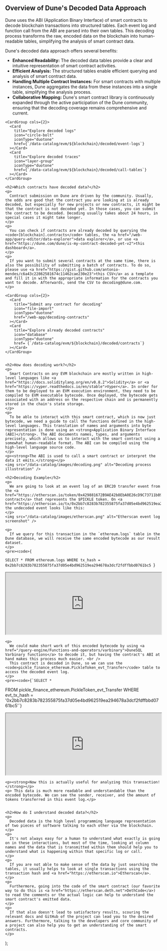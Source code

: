   <div>
    <h2>Overview of Dune's Decoded Data Approach</h2>
    <p>
      Dune uses the ABI (Application Binary Interface) of smart contracts to decode blockchain transactions into structured tables. Each event log and function call from the ABI are parsed into their own tables. This decoding process transforms the raw, encoded data on the blockchain into human-readable tables, simplifying the analysis of smart contract data.
    </p>
    <p>Dune's decoded data approach offers several benefits:</p>
    <ul>
      <li><strong>Enhanced Readability:</strong> The decoded data tables provide a clear and intuitive representation of smart contract activities.</li>
      <li><strong>Efficient Analysis:</strong> The structured tables enable efficient querying and analysis of smart contract data.</li>
      <li><strong>Handling Multiple Contract Instances:</strong> For smart contracts with multiple instances, Dune aggregates the data from these instances into a single table, simplifying the analysis process.</li>
      <li><strong>Collaborative Mapping:</strong> Dune's smart contract library is continuously expanded through the active participation of the Dune community, ensuring that the decoding coverage remains comprehensive and current.</li>
    </ul>
    
    <CardGroup cols={2}>
      <Card
        title="Explore decoded logs"
        icon="circle-bolt"
        iconType="duotone"
        href={`/data-catalog/evm/${blockchain}/decoded/event-logs`}
      ></Card>
      <Card
        title="Explore decoded traces"
        icon="layer-group"
        iconType="duotone"
        href={`/data-catalog/evm/${blockchain}/decoded/call-tables`}
      ></Card>
    </CardGroup>

    <h2>Which contracts have decoded data?</h2>
    <p>
      Contract submission on Dune are driven by the community. Usually, the odds are good that the contract you are looking at is already decoded, but especially for new projects or new contracts, it might be that the contract is not decoded yet. In those cases, you can submit the contract to be decoded. Decoding usually takes about 24 hours, in special cases it might take longer.
    </p>
    <p>
      You can check if contracts are already decoded by querying the <code>[blockchain].contracts</code> tables, the <a href="/web-app/query-editor/data-explorer">data explorer</a>, or use <a href="https://dune.com/dune/is-my-contract-decoded-yet-v2">this dashboard</a>.
    </p>
    <p>
      If you want to submit several contracts at the same time, there is also the possibility of submitting a batch of contracts. To do so, please use <a href="https://gist.github.com/antonio-mendes/c6a43c22862581674c11462cae230e23">this CSV</a> as a template and fill it in with the appropriate information for the contracts you want to decode. Afterwards, send the CSV to decoding@dune.com.
    </p>

    <CardGroup cols={2}>
      <Card
        title="Submit any contract for decoding"
        icon="file-import"
        iconType="duotone"
        href="/web-app/decoding-contracts"
      ></Card>
      <Card
        title="Explore already decoded contracts"
        icon="database"
        iconType="duotone"
        href= {`/data-catalog/evm/${blockchain}/decoded/contracts`}
      ></Card>
    </CardGroup>

    
    <h2>How does decoding work?</h2>
    <p>
      Smart Contracts on any EVM blockchain are mostly written in high-level languages like <a href="https://docs.soliditylang.org/en/v0.8.2">Solidity</a> or <a href="https://vyper.readthedocs.io/en/stable">Vyper</a>. In order for them to be deployed to an EVM execution environment, they need to be compiled to EVM executable bytecode. Once deployed, the bytecode gets associated with an address on the respective chain and is permanently stored in the chain's state storage.
    </p>
    <p>
      To be able to interact with this smart contract, which is now just bytecode, we need a guide to call the functions defined in the high-level languages. This translation of names and arguments into byte representation is done using an <strong>Application Binary Interface (ABI)</strong>. The ABI documents names, types, and arguments precisely, which allows us to interact with the smart contract using a somewhat human-readable format. The ABI can be compiled using the high-level language source code.
    </p>
    <p><strong>The ABI is used to call a smart contract or interpret the data it emits.</strong></p>
    <img src="/data-catalog/images/decoding.png" alt="Decoding process illustration" />

    <h2>Decoding Example</h2>
    <p>
      We are going to look at an event log of an ERC20 transfer event from the <a href="https://etherscan.io/token/0x429881672B9AE42b8EbA0E26cD9C73711b891Ca5#readContract">smart contract</a> that represents the $PICKLE token. On <a href="https://etherscan.io/tx/0x2bb7c8283b782355875fa37d05e4bd962519ea294678a3dcf2fdffbbd0761bc5#eventlog">Etherscan</a>, the undecoded event looks like this:
    </p>
    <img src="/data-catalog/images/etherscan.png" alt="Etherscan event log screenshot" />

    <p>
      If we query for this transaction in the `ethereum.logs` table in the Dune database, we will receive the same encoded bytecode as our result dataset.
    </p>
    <pre><code>{
`SELECT *
FROM ethereum.logs
WHERE tx_hash = 0x2bb7c8283b782355875fa37d05e4bd962519ea294678a3dcf2fdffbbd0761bc5
`}</code></pre>

<div>
  <iframe
    src="https://dune.com/embeds/3455255/5806543/"
    width="100%"
    height="200px"
  ></iframe>
</div>

    <p>
      We could make short work of this encoded bytecode by using <a href="/query-engine/Functions-and-operators/varbinary">DuneSQL Varbinary functions</a> to decode it, but having the contract's ABI at hand makes this process much easier. <br />
      This contract is decoded in Dune, so we can use the <code>pickle_finance_ethereum.PickleToken_evt_Transfer</code> table to access the decoded event log.
    </p>
    <pre><code>{`SELECT *
FROM pickle_finance_ethereum.PickleToken_evt_Transfer
WHERE evt_tx_hash = '0x2bb7c8283b782355875fa37d05e4bd962519ea294678a3dcf2fdffbbd0761bc5'`}</code></pre>

<div>
  <iframe
    src="https://dune.com/embeds/3455274/5806581/"
    width="100%"
    height="200px"
  ></iframe>
</div>

    <p><strong>Now this is actually useful for analyzing this transaction!</strong></p>
    <p> This data is much more readable and understandable than the encoded bytecode. We can see the sender, receiver, and the amount of tokens transferred in this event log.</p>


    <h2>How do I understand decoded data?</h2>
    <p>
      Decoded data is the high level programming language representation of two pieces of software talking to each other via the blockchain.
    </p>
    <p>
      It's not always easy for a human to understand what exactly is going on in these interactions, but most of the time, looking at column names and the data that is transmitted within them should help you to understand what is happening within that specific log or call.
    </p>
    <p>
      If you are not able to make sense of the data by just searching the tables, it usually helps to look at single transactions using the transaction hash and <a href="https://etherscan.io">Etherscan</a>.
    </p>
    <p>
      Furthermore, going into the code of the smart contract (our favorite way to do this is <a href="https://etherscan.deth.net">DethCode</a>) to read the comments or the actual logic can help to understand the smart contract's emitted data.
    </p>
    <p>
      If that also doesn't lead to satisfactory results, scouring the relevant docs and GitHub of the project can lead you to the desired answers. Furthermore, talking to the developers and core community of a project can also help you to get an understanding of the smart contracts.
    </p>

  </div>
);
